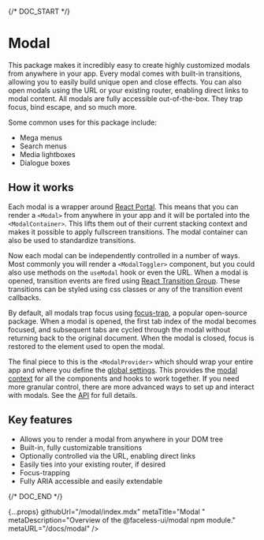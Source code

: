 
{/* DOC_START */}

# Modal

This package makes it incredibly easy to create highly customized modals from anywhere in your app. Every modal comes with built-in transitions, allowing you to easily build unique open and close effects. You can also open modals using the URL or your existing router, enabling direct links to modal content. All modals are fully accessible out-of-the-box. They trap focus, bind escape, and so much more.

Some common uses for this package include:

- Mega menus
- Search menus
- Media lightboxes
- Dialogue boxes

## How it works

Each modal is a wrapper around [React Portal](https://reactjs.org/docs/portals.html). This means that you can render a `<Modal>` from anywhere in your app and it will be portaled into the `<ModalContainer>`. This lifts them out of their current stacking context and makes it possible to apply fullscreen transitions. The modal container can also be used to standardize transitions.

Now each modal can be independently controlled in a number of ways. Most commonly you will render a `<ModalToggler>` component, but you could also use methods on the `useModal` hook or even the URL. When a modal is opened, transition events are fired using [React Transition Group](https://reactcommunity.org/react-transition-group). These transitions can be styled using css classes or any of the transition event callbacks.

By default, all modals trap focus using [focus-trap](https://github.com/focus-trap/focus-trap), a popular open-source package. When a modal is opened, the first tab index of the modal becomes focused, and subsequent tabs are cycled through the modal without returning back to the original document. When the modal is closed, focus is restored to the element used to open the modal.

The final piece to this is the `<ModalProvider>` which should wrap your entire app and where you define the [global settings](/docs/modal/api#modalprovider-props). This provides the [modal context](/docs/modal/api#modalprovider-context) for all the components and hooks to work together. If you need more granular control, there are more advanced ways to set up and interact with modals. See the [API](/docs/modal/api) for full details.

## Key features

- Allows you to render a modal from anywhere in your DOM tree
- Built-in, fully customizable transitions
- Optionally controlled via the URL, enabling direct links
- Easily ties into your existing router, if desired
- Focus-trapping
- Fully ARIA accessible and easily extendable

{/* DOC_END */}

  {...props}
  githubUrl="/modal/index.mdx"
  metaTitle="Modal "
  metaDescription="Overview of the @faceless-ui/modal npm module."
  metaURL="/docs/modal"
/>
